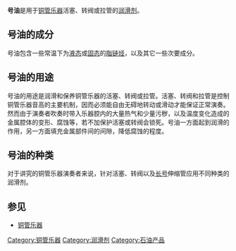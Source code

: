 '''号油'''是用于[[铜管乐器|铜管乐器]]活塞、转阀或拉管的[[润滑剂|润滑剂]]。

==号油的成分==
号油包含一些常温下为[[液体|液态]]或[[固体|固态]]的[[脂链烃|脂链烃]]，以及其它一些次要成分。

==号油的用途==
号油的用途是润滑和保养铜管乐器的活塞、转阀或拉管。活塞、转阀和拉管是控制铜管乐器音高的主要机制，因而必须能自由无碍地转动或滑动才能保证正常演奏。然而由于演奏者吹奏时带入乐器腔内的大量热气和少量污秽，以及温度变化造成的金属腔体的变形、腐蚀等，若不加保护活塞或转阀会锁死。号油一方面起到润滑的作用，另一方面填充金属部件间的间隙，降低腐蚀的程度。

==号油的种类==
对于讲究的铜管乐器演奏者来说，针对活塞、转阀以及[[长号|长号]]伸缩管应用不同种类的润滑剂。

==参见==
*[[铜管乐器|铜管乐器]]

{{Musical-instruments-stub}}

[[Category:铜管乐器|Category:铜管乐器]]
[[Category:润滑剂|Category:润滑剂]]
[[Category:石油产品|Category:石油产品]]